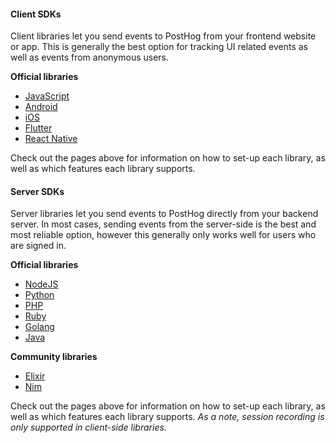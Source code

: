 #### Client SDKs

Client libraries let you send events to PostHog from your frontend website or app. This is generally the best option for tracking UI related events as well as events from anonymous users.

**Official libraries**

-   [JavaScript](/docs/integrate/client/js)
-   [Android](/docs/integrate/client/android)
-   [iOS](/docs/integrate/client/ios)
-   [Flutter](/docs/integrate/client/flutter)
-   [React Native](/docs/integrate/client/react-native)

Check out the pages above for information on how to set-up each library, as well as which features each library supports.

#### Server SDKs

Server libraries let you send events to PostHog directly from your backend server. In most cases, sending events from the server-side is the best and most reliable option, however this generally only works well for users who are signed in.

**Official libraries**

-   [NodeJS](/docs/integrate/server/node)
-   [Python](/docs/integrate/server/python)
-   [PHP](/docs/integrate/server/php)
-   [Ruby](/docs/integrate/server/ruby)
-   [Golang](/docs/integrate/server/go)
-   [Java](/docs/integrate/server/java)

**Community libraries**

-   [Elixir](/docs/integrate/server/elixir)
-   [Nim](https://github.com/Yardanico/posthog-nim)

Check out the pages above for information on how to set-up each library, as well as which features each library supports. _As a note, session recording is only supported in client-side libraries._
